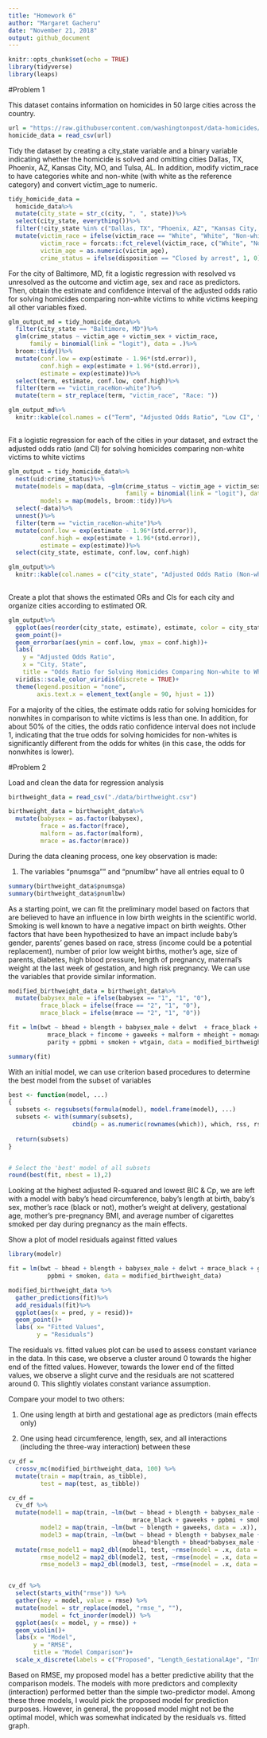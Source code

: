 ```yaml
---
title: "Homework 6"
author: "Margaret Gacheru"
date: "November 21, 2018"
output: github_document
---
```


```r
knitr::opts_chunk$set(echo = TRUE)
library(tidyverse)
library(leaps)
```

#Problem 1

This dataset contains information on homicides in 50 large cities across the country.

```r
url = "https://raw.githubusercontent.com/washingtonpost/data-homicides/master/homicide-data.csv"
homicide_data = read_csv(url)

```


Tidy the dataset by creating a city_state variable and a binary variable indicating whether the homicide is solved and omitting cities Dallas, TX, Phoenix, AZ, Kansas City, MO, and Tulsa, AL. In addition, modify victim_race to have categories white and non-white (with white as the reference category) and convert victim_age to numeric. 

```r
tidy_homicide_data = 
  homicide_data%>%
  mutate(city_state = str_c(city, ", ", state))%>%
  select(city_state, everything())%>%
  filter(!city_state %in% c("Dallas, TX", "Phoenix, AZ", "Kansas City, MO", "Tulsa, AL"))%>%
  mutate(victim_race = ifelse(victim_race == "White", "White", "Non-white"),
         victim_race = forcats::fct_relevel(victim_race, c("White", "Non-white")),
         victim_age = as.numeric(victim_age),
         crime_status = ifelse(disposition == "Closed by arrest", 1, 0))

```

For the city of Baltimore, MD, fit a logistic regression with resolved vs unresolved as the outcome and victim age, sex and race as predictors. Then, obtain the estimate and confidence interval of the adjusted odds ratio for solving homicides comparing non-white victims to white victims keeping all other variables fixed. 

```r

glm_output_md = tidy_homicide_data%>%
  filter(city_state == "Baltimore, MD")%>%
  glm(crime_status ~ victim_age + victim_sex + victim_race, 
      family = binomial(link = "logit"), data = .)%>%
  broom::tidy()%>%
  mutate(conf.low = exp(estimate - 1.96*(std.error)),
         conf.high = exp(estimate + 1.96*(std.error)),
         estimate = exp(estimate))%>%
  select(term, estimate, conf.low, conf.high)%>%
  filter(term == "victim_raceNon-white")%>%
  mutate(term = str_replace(term, "victim_race", "Race: "))

glm_output_md%>%
  knitr::kable(col.names = c("Term", "Adjusted Odds Ratio", "Low CI", "High CI"))
  
```

Fit a logistic regression for each of the cities in your dataset, and extract the adjusted odds ratio (and CI) for solving homicides comparing non-white victims to white victims

```r

glm_output = tidy_homicide_data%>%
  nest(uid:crime_status)%>%
  mutate(models = map(data, ~glm(crime_status ~ victim_age + victim_sex + victim_race, 
                                 family = binomial(link = "logit"), data = .x)),
         models = map(models, broom::tidy))%>%
  select(-data)%>%
  unnest()%>%
  filter(term == "victim_raceNon-white")%>%
  mutate(conf.low = exp(estimate - 1.96*(std.error)),
         conf.high = exp(estimate + 1.96*(std.error)),
         estimate = exp(estimate))%>%
  select(city_state, estimate, conf.low, conf.high)

glm_output%>%
  knitr::kable(col.names = c("city_state", "Adjusted Odds Ratio (Non-white)", "Low CI", "High CI"))
  
```

Create a plot that shows the estimated ORs and CIs for each city and organize cities according to estimated OR.

```r

glm_output%>%
  ggplot(aes(reorder(city_state, estimate), estimate, color = city_state))+
  geom_point()+
  geom_errorbar(aes(ymin = conf.low, ymax = conf.high))+
  labs(
    y = "Adjusted Odds Ratio",
    x = "City, State",
    title = "Odds Ratio for Solving Homicides Comparing Non-white to White Victims")+
  viridis::scale_color_viridis(discrete = TRUE)+
  theme(legend.position = "none", 
        axis.text.x = element_text(angle = 90, hjust = 1))

```

For a majority of the cities, the estimate odds ratio for solving homicides for nonwhites in comparison to white victims is less than one. In addition, for about 50% of the cities, the odds ratio confidence interval does not include 1, indicating that the true odds for solving homicides for non-whites is significantly different from the odds for whites (in this case, the odds for nonwhites is lower). 


#Problem 2

Load and clean the data for regression analysis 
```r

birthweight_data = read_csv("./data/birthweight.csv")

birthweight_data = birthweight_data%>%
  mutate(babysex = as.factor(babysex),
         frace = as.factor(frace),
         malform = as.factor(malform),
         mrace = as.factor(mrace))

```

During the data cleaning process, one key observation is made:

1. The variables "pnumsga"" and "pnumlbw" have all entries equal to 0

```r

summary(birthweight_data$pnumsga)
summary(birthweight_data$pnumlbw)
```


As a starting point, we can fit the preliminary model based on factors that are believed to have an influence in low birth weights in the scientific world. Smoking is well known to have a negative impact on birth weights. Other factors that have been hypothesized to have an impact include baby's gender, parents' genes based on race, stress (income could be a potential replacement), number of prior low weight births, mother's age, size of parents, diabetes, high blood pressure, length of pregnancy, maternal's weight at the last week of gestation, and high risk pregnancy. We can use the variables that provide similar information.

```r

modified_birthweight_data = birthweight_data%>%
  mutate(babysex_male = ifelse(babysex == "1", "1", "0"),
         frace_black = ifelse(frace == "2", "1", "0"),
         mrace_black = ifelse(mrace == "2", "1", "0"))

fit = lm(bwt ~ bhead + blength + babysex_male + delwt  + frace_black + 
           mrace_black + fincome + gaweeks + malform + mheight + momage + 
           parity + ppbmi + smoken + wtgain, data = modified_birthweight_data)

summary(fit)

```


With an initial model, we can use criterion based procedures to determine the best model from the subset of variables 

```r

best <- function(model, ...) 
{
  subsets <- regsubsets(formula(model), model.frame(model), ...)
  subsets <- with(summary(subsets),
                  cbind(p = as.numeric(rownames(which)), which, rss, rsq, adjr2, cp, bic))
  
  return(subsets)
}  


# Select the 'best' model of all subsets 
round(best(fit, nbest = 1),2)
```

Looking at the highest adjusted R-squared and lowest BIC & Cp, we are left with a model with baby's head circumference, baby's length at birth, baby's sex, mother's race (black or not), mother's weight at delivery, gestational age, mother's pre-pregnancy BMI, and average number of cigarettes smoked per day during pregnancy as the main effects.  

Show a plot of model residuals against fitted values 

```r

library(modelr)

fit = lm(bwt ~ bhead + blength + babysex_male + delwt + mrace_black + gaweeks +
           ppbmi + smoken, data = modified_birthweight_data)

modified_birthweight_data %>%
  gather_predictions(fit)%>%
  add_residuals(fit)%>%
  ggplot(aes(x = pred, y = resid))+
  geom_point()+
  labs( x= "Fitted Values",
        y = "Residuals")

```

The residuals vs. fitted values plot can be used to assess constant variance in the data. In this case, we observe a cluster around 0 towards the higher end of the fitted values. However, towards the lower end of the fitted values, we observe a slight curve and the residuals are not scattered around 0. This slightly violates constant variance assumption. 


Compare your model to two others: 

1. One using length at birth and gestational age as predictors (main effects only)

2. One using head circumference, length, sex, and all interactions (including the three-way interaction) between these

```r

cv_df =
  crossv_mc(modified_birthweight_data, 100) %>% 
  mutate(train = map(train, as_tibble),
         test = map(test, as_tibble))

cv_df = 
  cv_df %>% 
  mutate(model1 = map(train, ~lm(bwt ~ bhead + blength + babysex_male + delwt +
                                   mrace_black + gaweeks + ppbmi + smoken, data = as_tibble(.x))),
         model2 = map(train, ~lm(bwt ~ blength + gaweeks, data = .x)),
         model3 = map(train, ~lm(bwt ~ bhead + blength + babysex_male + 
                                   bhead*blength + bhead*babysex_male + blength*babysex_male, data = .x)))%>% 
  mutate(rmse_model1 = map2_dbl(model1, test, ~rmse(model = .x, data = .y)),
         rmse_model2 = map2_dbl(model2, test, ~rmse(model = .x, data = .y)),
         rmse_model3 = map2_dbl(model3, test, ~rmse(model = .x, data = .y)))


cv_df %>% 
  select(starts_with("rmse")) %>% 
  gather(key = model, value = rmse) %>% 
  mutate(model = str_replace(model, "rmse_", ""),
         model = fct_inorder(model)) %>% 
  ggplot(aes(x = model, y = rmse)) + 
  geom_violin()+
  labs(x = "Model",
       y = "RMSE",
       title = "Model Comparison")+
  scale_x_discrete(labels = c("Proposed", "Length_GestationalAge", "Interaction"))

```

Based on RMSE, my proposed model has a better predictive ability that the comparison models. The models with more predictors and complexity (interaction) performed better than the simple two-predictor model.  Among these three models, I would pick the proposed model for prediction purposes. However, in general, the proposed model might not be the optimal model, which was somewhat indicated by the residuals vs. fitted graph. 
